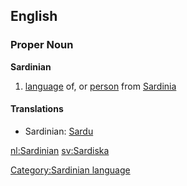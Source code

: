 ==English==
===Proper Noun===
'''Sardinian'''
# [[language]] of, or [[person]] from [[Sardinia]]

====Translations====
*Sardinian: [[Sardu]]
[[nl:Sardinian]]
[[sv:Sardiska]]
[[Category:Sardinian language]]